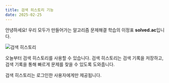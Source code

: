 ```yaml
---
title: 검색 히스토리 기능 
date: 2025-02-25
---
```


안녕하세요! 우리 모두가 만들어가는 알고리즘 문제해결 학습의 이정표 **solved.ac**입니다.

![검색 히스토리](./250225/history.png)

오늘부터 검색 히스토리를 사용할 수 있습니다. 검색 히스토리는 검색 기록을 저장하고, 검색 기록을 통해 빠르게 문제를 찾을 수 있도록 도와줍니다.

검색 히스토리는 로그인한 사용자에게만 제공됩니다.
